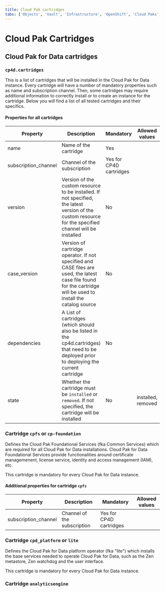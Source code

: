 ```yaml
---
title: Cloud Pak cartridges
tabs: ['Objects', 'Vault', 'Infrastructure', 'OpenShift', 'Cloud Paks', 'Cartridges', 'Configuration', 'Other']
---
```


# Cloud Pak Cartridges

## Cloud Pak for Data cartridges

### `cp4d.cartridges`
This is a list of cartridges that will be installed in the Cloud Pak for Data instance. Every cartridge will have a number of mandatory properties such as name and subscription channel. Then, some cartridges may require additional information to correctly install or to create an instance for the cartridge. Below you will find a list of all tested cartridges and their specifics.

#### Properties for all cartridges
| Property | Description                                                          | Mandatory | Allowed values |
| -------- | -------------------------------------------------------------------- | --------- | -------------- |
| name     | Name of the cartridge                                         | Yes | |
| subscription_channel | Channel of the subscription                   | Yes for CP4D cartridges | |
| version  | Version of the custom resource to be installed. If not specified, the latest version of the custom resource for the specified channel will be installed | No | |
| case_version | Version of cartridge operator. If not specified and CASE files are used, the latest case file found for the cartridge will be used to install the catalog source | No | |
| dependencies | A List of cartridges (which should also be listed in the cp4d.cartridges) that need to be deployed prior to deploying the current cartridge | No | |
| state     | Whether the cartridge must be `installed` or `removed`. If not specified, the cartridge will be installed | No | installed, removed |

### Cartridge `cpfs` or `cp-foundation`
Defines the Cloud Pak Foundational Services (fka Common Services) which are required for all Cloud Pak for Data installations. Cloud Pak for Data Foundational Services provide functionalities around certificate managemenent, license service, identity and access management (IAM), etc. 

This cartridge is mandatory for every Cloud Pak for Data instance.

#### Additional properties for cartridge `cpfs`
| Property | Description                                                          | Mandatory | Allowed values |
| -------- | -------------------------------------------------------------------- | --------- | -------------- |
| subscription_channel | Channel of the subscription                              | Yes for CP4D cartridges | |

### Cartridge `cpd_platform` or `lite`
Defines the Cloud Pak for Data platform operator (fka "lite") which installs the base services needed to operate Cloud Pak for Data, such as the Zen metastore, Zen watchdog and the user interface. 

This cartridge is mandatory for every Cloud Pak for Data instance.

### Cartridge `analyticsengine`